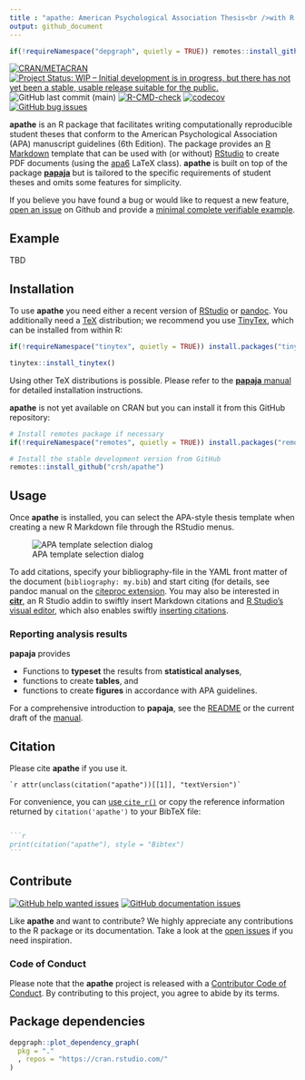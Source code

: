 ```yaml
---
title : "apathe: American Psychological Association Thesis<br />with R Markdown"
output: github_document
---
```


```r
if(!requireNamespace("depgraph", quietly = TRUE)) remotes::install_github("crsh/depgraph")
```


<!-- README.md is generated from README.Rmd. Please edit that file -->

[![CRAN/METACRAN](https://img.shields.io/cran/v/apathe?label=CRAN&logo=r)]( https://cran.r-project.org/package=apathe) [![Project Status: WIP – Initial development is in progress, but there has not yet been a stable, usable release suitable for the public.](https://www.repostatus.org/badges/latest/wip.svg)](https://www.repostatus.org/#wip) ![GitHub last commit (main)](https://img.shields.io/github/last-commit/crsh/apathe/main?label=Last%20commit&logo=github) [![R-CMD-check](https://github.com/crsh/apathe/actions/workflows/R-CMD-check.yaml/badge.svg)](https://github.com/crsh/apathe/actions/workflows/R-CMD-check.yaml) [![codecov](https://codecov.io/gh/crsh/apathe/branch/master/graph/badge.svg)](https://app.codecov.io/gh/crsh/apathe) [![GitHub bug issues](https://img.shields.io/github/issues/crsh/apathe/bug?label=Bugs&logo=github)](https://github.com/crsh/apathe/issues?q=is%3Aopen+is%3Aissue+label%3Abug)

**apathe** is an R package that facilitates writing computationally reproducible student theses that conform to the American Psychological Association (APA) manuscript guidelines (6th Edition).
The package provides an [R Markdown](https://rmarkdown.rstudio.com/) template that can be used with (or without) [RStudio](https://posit.co/) to create PDF documents (using the [apa6](http://www.ctan.org/pkg/apa6) LaTeX class).
**apathe** is built on top of the package [**papaja**](https://github.com/crsh/papaja) but is tailored to the specific requirements of student theses and omits some features for simplicity.

If you believe you have found a bug or would like to request a new feature, [open an issue](https://github.com/crsh/apathe/issues) on Github and provide a [minimal complete verifiable example](https://stackoverflow.com/help/minimal-reproducible-example).

## Example

TBD

## Installation

To use **apathe** you need either a recent version of [RStudio](https://posit.co/) or [pandoc](https://pandoc.org/).
You additionally need a [TeX](https://en.wikipedia.org/wiki/TeX) distribution; we recommend you use [TinyTex](https://yihui.org/tinytex/), which can be installed from within R:

```r
if(!requireNamespace("tinytex", quietly = TRUE)) install.packages("tinytex")

tinytex::install_tinytex()
```

Using other TeX distributions is possible.
Please refer to the [**papaja** manual](https://frederikaust.com/papaja_man/introduction.html#getting-started) for detailed installation instructions.

**apathe** is not yet available on CRAN but you can install it from this GitHub repository:

```r
# Install remotes package if necessary
if(!requireNamespace("remotes", quietly = TRUE)) install.packages("remotes")

# Install the stable development version from GitHub
remotes::install_github("crsh/apathe")
```

## Usage

Once **apathe** is installed, you can select the APA-style thesis template when creating a new R Markdown file through the RStudio menus.

![APA template selection dialog](inst/images/template_selection.png)

To add citations, specify your bibliography-file in the YAML front matter of the document (`bibliography: my.bib`) and start citing (for details, see pandoc manual on the [citeproc extension](https://pandoc.org/MANUAL.html#extension-citations). You may also be interested in [**citr**](https://github.com/crsh/citr), an R Studio addin to swiftly insert Markdown citations and [R Studio's visual editor](https://rstudio.github.io/visual-markdown-editing/), which also enables swiftly [inserting citations](https://rstudio.github.io/visual-markdown-editing/citations.html).

### Reporting analysis results

**papaja** provides

- Functions to **typeset** the results from **statistical analyses**,
- functions to create **tables**, and
- functions to create **figures** in accordance with APA guidelines.

For a comprehensive introduction to **papaja**, see the [README](https://github.com/crsh/papaja) or the current draft of the [manual](https://frederikaust.com/papaja_man/).


## Citation

Please cite **apathe** if you use it.

    `r attr(unclass(citation("apathe"))[[1]], "textVersion")`

For convenience, you can [use `cite_r()`](https://frederikaust.com/papaja_man/writing.html#citing-r-and-its-packages) or copy the reference information returned by `citation('apathe')` to your BibTeX file:

~~~bibtex

```r
print(citation("apathe"), style = "Bibtex")
```

~~~


## Contribute

[![GitHub help wanted issues](https://img.shields.io/github/issues/crsh/apathe/help%20wanted?logo=github&logoColor=%2523FFF)](https://github.com/crsh/apathe/issues?q=is%3Aopen+is%3Aissue+label%3A%22help+wanted%22) [![GitHub documentation issues](https://img.shields.io/github/issues/crsh/apathe/documentation?logo=github&logoColor=%2523FFF)](https://github.com/crsh/apathe/issues?q=is%3Aopen+is%3Aissue+label%3Adocumentation)

Like **apathe** and want to contribute?
We highly appreciate any contributions to the R package or its documentation.
Take a look at the [open issues](https://github.com/crsh/apathe/issues) if you need inspiration.

### Code of Conduct

Please note that the **apathe** project is released with a [Contributor Code of Conduct](https://contributor-covenant.org/version/2/1/CODE_OF_CONDUCT.html). By contributing to this project, you agree to abide by its terms.

## Package dependencies

```r
depgraph::plot_dependency_graph(
  pkg = "."
  , repos = "https://cran.rstudio.com/"
)
```
